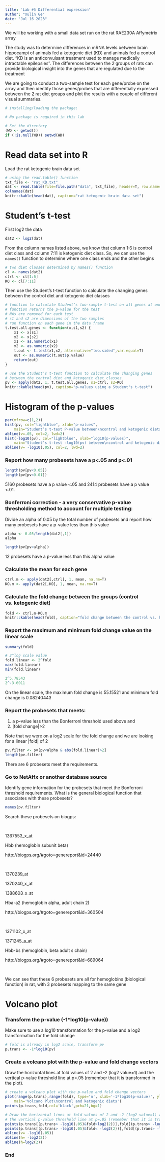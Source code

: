 ```yaml
---
title: 'Lab #5 Differential expression'
author: "Xulin Ge"
date: "Jul 16 2023"
---
```


We will be working with a small data set run on the rat RAE230A Affymetrix array

The study was to determine differences in mRNA levels between brain hippocampi of animals fed a ketogenic diet (KD) and animals fed a control diet. “KD is an anticonvulsant treatment used to manage medically intractable epilepsies”. The differences between the 2 groups of rats can provide biological insight into the genes that are regulated due to the treatment

We are going to conduct a two-sample test for each gene/probe on the array and then identify those genes/probes that are differentially expressed between the 2 rat diet groups and plot the results with a couple of different visual summaries.


```r
# installing/loading the package:

# No package is required in this lab
```
```r
# Set the directory
(WD <- getwd())
if (!is.null(WD)) setwd(WD)
```

# Read data set into R
Load the rat ketogenic brain data set
```r
# using the read.table() function
txt_file <- "rat_KD.txt"
dat <- read.table(file=file.path("data", txt_file), header=T, row.names=1)
colnames(dat)
knitr::kable(head(dat), caption="rat ketogenic brain data set")
```

# Student’s t-test
First log2 the data
```r
dat2 <- log2(dat)
```

From the column names listed above, we know that column 1:6 is control diet class and column 7:11 is ketogenic diet class. So, we can use the `names()` function to determine where one class ends and the other begins
```r
# two diet classes determined by names() function
cl <- names(dat2) 
ctrl <- cl[1:6]
KO <- cl[7:11]
```

Then use the Student’s t-test function to calculate the changing genes between the control diet and ketogenic diet classes
```r
# function to calculate Student’s two-sample t-test on all genes at once
# function returns the p-value for the test
# NAs are removed for each test
# s1 and s2 are dimensions of the two samples
# run function on each gene in the data frame
t.test.all.genes <- function(x,s1,s2) {
	x1 <- x[s1]
	x2 <- x[s2]
	x1 <- as.numeric(x1)
	x2 <- as.numeric(x2)
	t.out <- t.test(x1,x2, alternative="two.sided",var.equal=T)
	out <- as.numeric(t.out$p.value)
	return(out)
}

# use the Student’s t-test function to calculate the changing genes 
# between the control diet and ketogenic diet classes
pv <- apply(dat2, 1, t.test.all.genes, s1=ctrl, s2=KO)
knitr::kable(head(pv), caption="p-values using a Student's t-test")
```

# Histogram of the p-values
```r
par(mfrow=c(1,2))
hist(pv, col="lightblue", xlab="p-values", 
	main="Student’s t-test P-value between\ncontrol and ketogenic diets", cex.main=0.9)
abline(v=.05, col=2, lwd=2)
hist(-log10(pv), col="lightblue", xlab="log10(p-values)", 
	main="Student’s t-test -log10(pv) between\ncontrol and ketogenic diets", cex.main=0.9)
abline(v= -log10(.05), col=2, lwd=2)
```

### Report how many probesets have a p<.05 and p<.01
```r
length(pv[pv<0.05])
length(pv[pv<0.01])
```

5160 probesets have a p value <.05 and 2414 probesets have a p value <.01.


### Bonferroni correction - a very conservative p-value thresholding method to account for multiple testing:

Divide an alpha of 0.05 by the total number of probesets and report how many probesets have a p-value less than this value
```r
alpha <- 0.05/length(dat2[,1])
alpha

length(pv[pv<alpha])
```

12 probesets have a p-value less than this alpha value

### Calculate the mean for each gene
```r
ctrl.m <- apply(dat2[,ctrl], 1, mean, na.rm=T)
KO.m <- apply(dat2[,KO], 1, mean, na.rm=T)
```

### Calculate the fold change between the groups (control vs. ketogenic diet)
```r
fold <- ctrl.m-KO.m
knitr::kable(head(fold), caption="fold change between the control vs. ketogenic diet groups")
```

### Report the maximum and minimum fold change value on the linear scale
```r
summary(fold)

# 2^log scale value
fold.linear <- 2^fold
max(fold.linear)
min(fold.linear)

2^5.78543
2^-3.6011
```

On the linear scale, the maximum fold change is 55.15521 and minimum fold change is 0.08240443

### Report the probesets that meets: 

1. a p-value less than the Bonferroni threshold used above and 
2. |fold change|>2

Note that we were on a log2 scale for the fold change and we are looking for a linear |fold| of 2
```r
pv.filter <- pv[pv<alpha & abs(fold.linear)>2]
length(pv.filter)
```

There are 6 probesets meet the requirements.

### Go to NetAffx or another database source
Identify gene information for the probesets that meet the Bonferroni threshold requirements. What is the general biological function that associates with these probesets?

```r
names(pv.filter)
```


Search these probesets on biogps:

<br>

1367553_x_at

Hbb (hemoglobin subunit beta)

http://biogps.org/#goto=genereport&id=24440

<br>

1370239_at

1370240_x_at

1388608_x_at

Hba-a2 (hemoglobin alpha, adult chain 2)

http://biogps.org/#goto=genereport&id=360504

<br>

1371102_x_at

1371245_a_at

Hbb-bs (hemoglobin, beta adult s chain)

http://biogps.org/#goto=genereport&id=689064

<br>

We can see that these 6 probesets are all for hemoglobins (biological function) in rat, with 3 probesets mapping to the same gene

# Volcano plot
### Transform the p-value (-1*log10(p-value)) 
Make sure to use a log10 transformation for the p-value and a log2 transformation for the fold change
```r
# fold is already in log2 scale, transform pv
p.trans <- -1*log10(pv)
```

### Create a volcano plot with the p-value and fold change vectors

Draw the horizontal lines at fold values of 2 and -2 (log2 value=1) and the vertical p-value threshold line at p=.05 (remember that it is transformed in the plot).

```r
# create a volcano plot with the p-value and fold change vectors
plot(range(p.trans),range(fold), type='n', xlab='-1*log10(p-value)', ylab='fold change (log2 scale)', 
	main='Volcano Plot\ncontrol and ketogenic diets')
points(p.trans,fold,col='black',pch=21,bg=1)

# Draw the horizontal lines at fold values of 2 and -2 (log2 value=1) and 
# the vertical p-value threshold line at p=.05 (remember that it is transformed in the plot)
points(p.trans[(p.trans> -log10(.05)&fold>log2(2))],fold[(p.trans> -log10(.05)&fold>log2(2))],col=1,bg=2,pch=21)
points(p.trans[(p.trans> -log10(.05)&fold< -log2(2))],fold[(p.trans> -log10(.05)&fold< -log2(2))],col=1,bg=3,pch=21)
abline(v= -log10(.05))
abline(h= -log2(2))
abline(h=log2(2))
```


### End